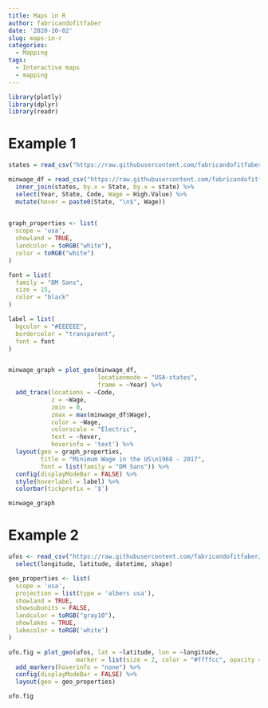 ```yaml
---
title: Maps in R
author: fabricandofitfaber
date: '2020-10-02'
slug: maps-in-r
categories:
  - Mapping
tags:
  - Interactive maps
  - mapping
---
```


```r
library(plotly)
library(dplyr)
library(readr)
```

# Example 1

```r
states = read_csv("https://raw.githubusercontent.com/fabricandofitfaber/dataset/main/States.csv")

minwage_df = read_csv("https://raw.githubusercontent.com/fabricandofitfaber/dataset/main/Minimum%20Wage%20Data.csv") %>%
  inner_join(states, by.x = State, by.x = state) %>%
  select(Year, State, Code, Wage = High.Value) %>%
  mutate(hover = paste0(State, "\n$", Wage))
  

graph_properties <- list(
  scope = 'usa',
  showland = TRUE,
  landcolor = toRGB("white"),
  color = toRGB("white")
)

font = list(
  family = "DM Sans",
  size = 15,
  color = "black"
)

label = list(
  bgcolor = "#EEEEEE",
  bordercolor = "transparent",
  font = font
)


minwage_graph = plot_geo(minwage_df, 
                         locationmode = "USA-states", 
                         frame = ~Year) %>%
  add_trace(locations = ~Code,
            z = ~Wage,
            zmin = 0,
            zmax = max(minwage_df$Wage),
            color = ~Wage,
            colorscale = "Electric",
            text = ~hover,
            hoverinfo = 'text') %>%
  layout(geo = graph_properties,
         title = "Minimum Wage in the US\n1968 - 2017",
         font = list(family = "DM Sans")) %>%
  config(displayModeBar = FALSE) %>%
  style(hoverlabel = label) %>%
  colorbar(tickprefix = '$')

minwage_graph
```

# Example 2

```r
ufos <- read_csv("https://raw.githubusercontent.com/fabricandofitfaber/dataset/main/ufos.csv") %>%
  select(longitude, latitude, datetime, shape)

geo_properties <- list(
  scope = 'usa',
  projection = list(type = 'albers usa'),
  showland = TRUE,
  showsubunits = FALSE,
  landcolor = toRGB("gray10"),
  showlakes = TRUE,
  lakecolor = toRGB('white')
)

ufo.fig = plot_geo(ufos, lat = ~latitude, lon = ~longitude, 
                   marker = list(size = 2, color = "#ffffcc", opacity = 0.25)) %>%
  add_markers(hoverinfo = "none") %>%
  config(displayModeBar = FALSE) %>%
  layout(geo = geo_properties)

ufo.fig
```
